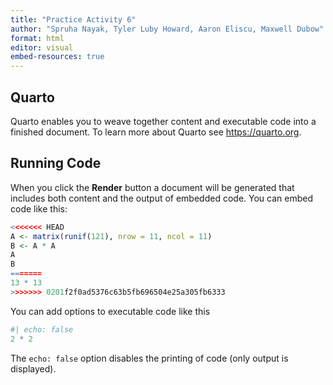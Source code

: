 ```yaml
---
title: "Practice Activity 6"
author: "Spruha Nayak, Tyler Luby Howard, Aaron Eliscu, Maxwell Dubow"
format: html
editor: visual
embed-resources: true
---
```


## Quarto

Quarto enables you to weave together content and executable code into a finished document. To learn more about Quarto see <https://quarto.org>.

## Running Code

When you click the **Render** button a document will be generated that includes both content and the output of embedded code. You can embed code like this:

```r
<<<<<<< HEAD
A <- matrix(runif(121), nrow = 11, ncol = 11)
B <- A * A
A
B
=======
13 * 13
>>>>>>> 0201f2f0ad5376c63b5fb696504e25a305fb6333
```

You can add options to executable code like this

```r
#| echo: false
2 * 2
```

The `echo: false` option disables the printing of code (only output is displayed).
